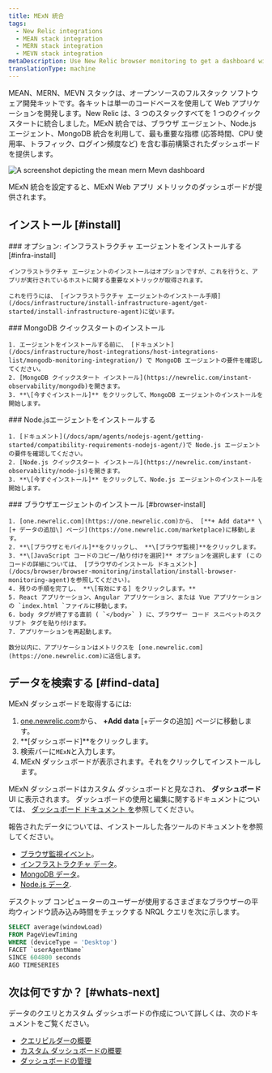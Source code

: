 ```yaml
---
title: MExN 統合
tags:
  - New Relic integrations
  - MEAN stack integration
  - MERN stack integration
  - MEVN stack integration
metaDescription: Use New Relic browser monitoring to get a dashboard with metrics from your MExN stack.
translationType: machine
---
```



MEAN、MERN、MEVN スタックは、オープンソースのフルスタック ソフトウェア開発キットです。各キットは単一のコードベースを使用して Web アプリケーションを開発します。New Relic は、3 つのスタックすべてを 1 つのクイックスタートに統合しました。MExN 統合では、ブラウザ エージェント、Node.js エージェント、MongoDB 統合を利用して、最も重要な指標 (応答時間、CPU 使用率、トラフィック、ログイン頻度など) を含む事前構築されたダッシュボードを提供します。

<img
  title="Mean Mern Mevn dashboard"
  alt="A screenshot depicting the mean mern Mevn dashboard"
  src={infrastructureMeanMernMevnIntegrationDashboard}
/>

<figcaption>
  MExN 統合を設定すると、MExN Web アプリ メトリックのダッシュボードが提供されます。
</figcaption>

## インストール [#install]

<Steps>
  <Step>
    ### オプション: インフラストラクチャ エージェントをインストールする [#infra-install]

    インフラストラクチャ エージェントのインストールはオプションですが、これを行うと、アプリが実行されているホストに関する重要なメトリックが取得されます。

    これを行うには、 [インフラストラクチャ エージェントのインストール手順](/docs/infrastructure/install-infrastructure-agent/get-started/install-infrastructure-agent)に従います。
  </Step>

  <Step>
    ### MongoDB クイックスタートのインストール

    1. エージェントをインストールする前に、 [ドキュメント](/docs/infrastructure/host-integrations/host-integrations-list/mongodb-monitoring-integration/) で MongoDB エージェントの要件を確認してください。
    2. [MongoDB クイックスタート インストール](https://newrelic.com/instant-observability/mongodb)を開きます。
    3. **\[今すぐインストール]** をクリックして、MongoDB エージェントのインストールを開始します。
  </Step>

  <Step>
    ### Node.jsエージェントをインストールする

    1. [ドキュメント](/docs/apm/agents/nodejs-agent/getting-started/compatibility-requirements-nodejs-agent/)で Node.js エージェントの要件を確認してください。
    2. [Node.js クイックスタート インストール](https://newrelic.com/instant-observability/node-js)を開きます。
    3. **\[今すぐインストール]** をクリックして、Node.js エージェントのインストールを開始します。
  </Step>

  <Step>
    ### ブラウザエージェントのインストール [#browser-install]

    1. [one.newrelic.com](https://one.newrelic.com)から、 [**+ Add data** \[+ データの追加\] ページ](https://one.newrelic.com/marketplace)に移動します。
    2. **\[ブラウザとモバイル]**をクリックし、 **\[ブラウザ監視]**をクリックします。
    3. **\[JavaScript コードのコピー/貼り付けを選択]** オプションを選択します (このコードの詳細については、 [ブラウザのインストール ドキュメント](/docs/browser/browser-monitoring/installation/install-browser-monitoring-agent)を参照してください)。
    4. 残りの手順を完了し、 **\[有効にする] をクリックします。**
    5. React アプリケーション、Angular アプリケーション、または Vue アプリケーションの `index.html `ファイルに移動します。
    6. body タグが終了する直前 ( `</body>` ) に、ブラウザー コード スニペットのスクリプト タグを貼り付けます。
    7. アプリケーションを再起動します。

    数分以内に、アプリケーションはメトリクスを [one.newrelic.com](https://one.newrelic.com)に送信します。
  </Step>
</Steps>

## データを検索する [#find-data]

MExN ダッシュボードを取得するには:

1. [one.newrelic.com](https://one.newrelic.com)から、 **+Add data** \[+データの追加] ページに移動します。
2. **\[ダッシュボード]**をクリックします。
3. 検索バーに`MExN`と入力します。
4. MExN ダッシュボードが表示されます。それをクリックしてインストールします。

MExN ダッシュボードはカスタム ダッシュボードと見なされ、 **ダッシュボード** UI に表示されます。 ダッシュボードの使用と編集に関するドキュメントについては、 [ダッシュボード ドキュメント を](/docs/query-your-data/explore-query-data/dashboards/introduction-dashboards)参照してください。

報告されたデータについては、インストールした各ツールのドキュメントを参照してください。

* [ブラウザ監視イベント](/docs/data-apis/understand-data/event-data/events-reported-browser-monitoring)。
* [インフラストラクチャ データ](/docs/infrastructure/manage-your-data/data-instrumentation/default-infrastructure-monitoring-data/#infrastructure-events)。
* [MongoDB データ](/docs/infrastructure/host-integrations/host-integrations-list/mongodb/mongodb-monitoring-integration-new/#find-and-use/)。
* [Node.js データ](/docs/apm/agents/nodejs-agent/getting-started/introduction-new-relic-nodejs/).

デスクトップ コンピューターのユーザーが使用するさまざまなブラウザーの平均ウィンドウ読み込み時間をチェックする NRQL クエリを次に示します。

```sql
SELECT average(windowLoad) 
FROM PageViewTiming 
WHERE (deviceType = 'Desktop') 
FACET `userAgentName` 
SINCE 604800 seconds 
AGO TIMESERIES
```

## 次は何ですか？ [#whats-next]

データのクエリとカスタム ダッシュボードの作成について詳しくは、次のドキュメントをご覧ください。

* [クエリビルダーの概要](/docs/query-your-data/explore-query-data/query-builder/introduction-query-builder)
* [カスタム ダッシュボードの概要](/docs/query-your-data/explore-query-data/dashboards/introduction-dashboards)
* [ダッシュボードの管理](/docs/query-your-data/explore-query-data/dashboards/manage-your-dashboard)